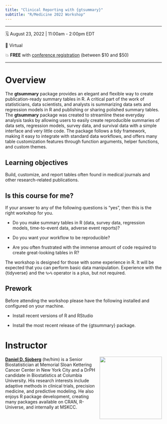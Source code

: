 ```yaml
---
title: "Clinical Reporting with {gtsummary}"
subtitle: "R/Medicine 2022 Workshop"
---
```


<!-- https://github.com/rstudio-conf-2022/teach-ds -->

------------------------------------------------------------------------

🗓️ August 23, 2022 | 11:00am - 2:00pm EDT

🏨 Virtual

💥 **FREE** with [conference registration](https://events.linuxfoundation.org/r-medicine/register/) (between $10 and $50) 

------------------------------------------------------------------------

# Overview

The **gtsummary** package provides an elegant and flexible way to create publication-ready summary tables in R.
A critical part of the work of statisticians, data scientists, and analysts is summarizing data sets and regression models in R and publishing or sharing polished summary tables.
The **gtsummary** package was created to streamline these everyday analysis tasks by allowing users to easily create reproducible summaries of data sets, regression models, survey data, and survival data with a simple interface and very little code.
The package follows a tidy framework, making it easy to integrate with standard data workflows, and offers many table customization features through function arguments, helper functions, and custom themes.

## Learning objectives

Build, customize, and report tables often found in medical journals and other research-related publications.

## Is this course for me?

If your answer to any of the following questions is “yes”, then this is the right workshop for you.

- Do you make summary tables in R (data, survey data, regression models, time-to-event data, adverse event reports)?

- Do you want your workflow to be reproducible?

- Are you often frustrated with the immense amount of code required to create great-looking tables in R? 

The workshop is designed for those with some experience in R.
It will be expected that you can perform basic data manipulation.
Experience with the {tidyverse} and the `%>%` operator is a plus, but not required.

## Prework

Before attending the workshop please have the following installed and configured on your machine.

- Install recent versions of R and RStudio

- Install the most recent release of the {gtsummary} package.

# Instructor

![](images/dan.jpg){style="float:right;padding: 0 0 0 10px;" fig-alt="Headshot of Daniel D. Sjoberg" width="200"}

[**Daniel D. Sjoberg**](https://www.danieldsjoberg.com/) (he/him) is a Senior Biostatistician at Memorial Sloan Kettering Cancer Center in New York City and a DrPH candidate in Biostatistics at Columbia University.
His research interests include adaptive methods in clinical trials, precision medicine, and predictive modeling.
He also enjoys R package development, creating many packages available on CRAN, R-Universe, and internally at MSKCC.
